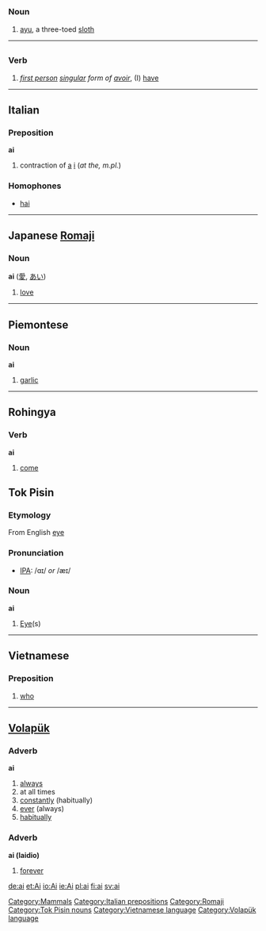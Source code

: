 =={{en}}==

===Noun===
# [[ayu]], a three-toed [[sloth]]
[[Category:Mammals]]
----

=={{fr}}==

===Verb===
# ''[[first person]] [[singular]] form of [[avoir]]'', (I) [[have]]

----
== Italian ==

===Preposition===
'''ai'''
#contraction of [[a#Italian|a]] [[i#Italian|i]] (''at the, m.pl.'')

===Homophones===
*[[hai#Italian|hai]]

----

== Japanese [[Romaji]] ==

===Noun===
'''ai''' ([[愛]], [[あい]])

# [[love]]

----

==Piemontese==

===Noun===
'''ai'''
# [[garlic]]

----

== Rohingya ==
=== Verb ===
'''ai'''
#[[come]]

==Tok Pisin==
===Etymology===
From English [[eye]]

===Pronunciation===
* [[Wiktionary:Pronunciation_key|IPA]]: /ɑɪ/ ''or'' /æɪ/

===Noun===
'''ai'''
# [[Eye]](s)

----

==Vietnamese==

===Preposition===
#[[who]]

----

== [[Volapük]] ==

=== Adverb ===
'''ai''' 

# [[always]]
# at all times
# [[constantly]] (habitually)
# [[ever]] (always)
# [[habitually]]

=== Adverb ===
'''ai (laidio)''' 

# [[forever]]

[[Category:Italian prepositions]]
[[Category:Romaji]]
[[Category:Tok Pisin nouns]]
[[Category:Vietnamese language]]
[[Category:Volapük language]]

[[de:ai]]
[[et:Ai]]
[[io:Ai]]
[[ie:Ai]]
[[pl:ai]]
[[fi:ai]]
[[sv:ai]]